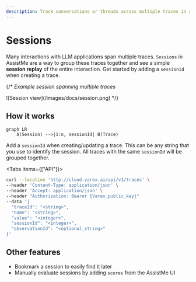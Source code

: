 ```yaml
---
description: Track conversations or threads across multiple traces in a single session.
---
```


# Sessions

Many interactions with LLM applications span multiple traces. `Sessions` in AssistMe are a way to group these traces together and see a simple **session replay** of the entire interaction. Get started by adding a `sessionId` when creating a trace.

{/* _Example session spanning multiple traces_

<Frame border fullWidth>
  ![Session view](/images/docs/session.png)
</Frame> */}

## How it works

```mermaid
graph LR
    A(Session) -->|1:n, sessionId| B(Trace)
```

Add a `sessionId` when creating/updating a trace. This can be any string that you use to identify the session. All traces with the same `sessionId` will be grouped together.

<Tabs items={["API"]}>
  <Tab>
 
  ```bash
  curl --location 'http://cloud.varex.ai/api/v1/traces' \
  --header 'Content-Type: application/json' \
  --header 'Accept: application/json' \
  --header "Authorization: Bearer {Varex_public_key}"
  --data '{
    "traceId": "<string>",
    "name": "<string>",
    "value": "<integer>",
    "sessionId": "<integer>",
    "observationId": "<optional_string>"
  }'
  ```
 
  </Tab>


</Tabs>


## Other features

- Bookmark a session to easily find it later
- Manually evaluate sessions by adding `scores` from the AssistMe UI
